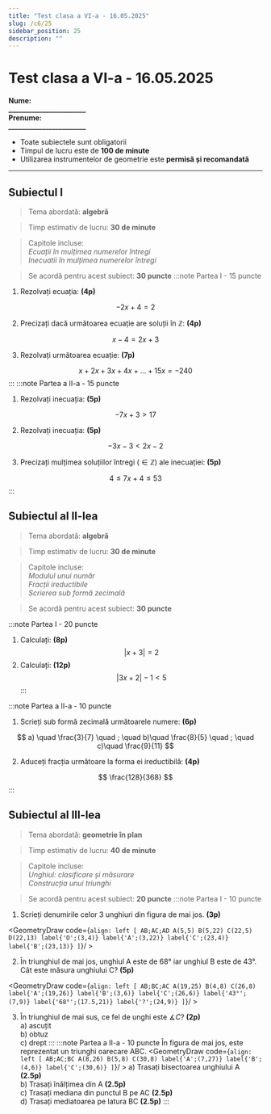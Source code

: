 ```yaml
---
title: "Test clasa a VI-a - 16.05.2025"
slug: /c6/25
sidebar_position: 25
description: ""
---
```


# Test clasa a VI-a - 16.05.2025
**Nume: \
_______________________** \
**Prenume: \
_______________________**

- Toate subiectele sunt obligatorii
- Timpul de lucru este de **100 de minute**
- Utilizarea instrumentelor de geometrie este **permisă și recomandată**

---

## Subiectul I
> Tema abordată: **algebră**

> Timp estimativ de lucru: **30 de minute**

> Capitole incluse: \
*Ecuații în mulțimea numerelor întregi* \
*Inecuatii în mulțimea numerelor întregi*

> Se acordă pentru acest subiect: **30 puncte**
:::note Partea I - 15 puncte
1. Rezolvați ecuația: **(4p)**

$$
-2x + 4 = 2
$$

2. Precizați dacă următoarea ecuație are soluții în $\mathbb{Z}$: **(4p)**

$$
x-4 = 2x + 3
$$

3. Rezolvați următoarea ecuație: **(7p)**

$$
x + 2x + 3x + 4x + ... + 15x = -240
$$
:::
:::note Partea a II-a - 15 puncte
1. Rezolvați inecuația: **(5p)**

$$
-7x + 3 > 17
$$

2. Rezolvați inecuația: **(5p)**

$$
-3x - 3 < 2x - 2
$$

3. Precizați mulțimea soluțiilor întregi ($\in \mathbb{Z}$) ale inecuației: **(5p)**

$$
4 \le 7x + 4 \le 53
$$
:::


## Subiectul al II-lea
> Tema abordată: **algebră** 

> Timp estimativ de lucru: **30 de minute** 

> Capitole incluse: \
*Modulul unui număr* \
*Fracții ireductibile* \
*Scrierea sub formă zecimală* 

> Se acordă pentru acest subiect: **30 puncte**

:::note Partea I - 20 puncte
1. Calculați: **(8p)**
$$
|x + 3| = 2
$$
2. Calculați: **(12p)**
$$
|3x+2| - 1 < 5
$$
:::

:::note Partea a II-a - 10 puncte
1. Scrieți sub formă zecimală următoarele numere: **(6p)**

$$
 a) \quad \frac{3}{7} \quad ; \quad b)\quad \frac{8}{5} \quad ; \quad c)\quad \frac{9}{11}
$$

2. Aduceți fracția următoare la forma ei ireductibilă: **(4p)**

$$
\frac{128}{368}
$$
:::


## Subiectul al III-lea
> Tema abordată: **geometrie în plan**

> Timp estimativ de lucru: **40 de minute**

> Capitole incluse: \
*Unghiul: clasificare și măsurare* \
*Construcția unui triunghi*

> Se acordă pentru acest subiect: **20 puncte**
:::note Partea I - 10 puncte
1. Scrieți denumirile celor 3 unghiuri din figura de mai jos. **(3p)**

<GeometryDraw code={`
align: left
[
AB;AC;AD
A(5,5)
B(5,22)
C(22,5)
D(22,13)
label{'O';(3,4)}
label{'A';(3,22)}
label{'C';(23,4)}
label{'B';(23,13)}
]
`}/ >

2. În triunghiul de mai jos, unghiul A este de 68° iar unghiul B este de 43°. Cât este măsura unghiului C? **(5p)**

<GeometryDraw code={`
align: left
[
AB;BC;AC
A(19,25)
B(4,8)
C(26,8)
label{'A';(19,26)}
label{'B';(3,6)}
label{'C';(26,6)}
label{'43°';(7,9)}
label{'68°';(17.5,21)}
label{'?';(24,9)}
]
`}/ >



3. În triunghiul de mai sus, ce fel de unghi este $\measuredangle C$? **(2p)** \
a) ascuțit \
b) obtuz \
c) drept
:::
:::note Partea a II-a - 10 puncte
În figura de mai jos, este reprezentat un triunghi oarecare ABC. 
<GeometryDraw code={`
align: left
[
AB;AC;BC
A(8,26)
B(5,8)
C(30,8)
label{'A';(7,27)}
label{'B';(4,6)}
label{'C';(30,6)}
]
`}/ >
a) Trasați bisectoarea unghiului A **(2.5p)** \
b) Trasați înălțimea din A **(2.5p)**\
c) Trasați mediana din punctul B pe AC **(2.5p)**\
d) Trasați mediatoarea pe latura BC **(2.5p)** 
:::